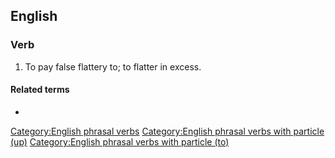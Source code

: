 ==English==

===Verb===
{{head|en|verb}}
# {{lb|en|transitive|idiomatic}} To pay false flattery to; to flatter in excess.

====Related terms====
* {{l|en|kiss up}}

[[Category:English phrasal verbs]]
[[Category:English phrasal verbs with particle (up)]]
[[Category:English phrasal verbs with particle (to)]]